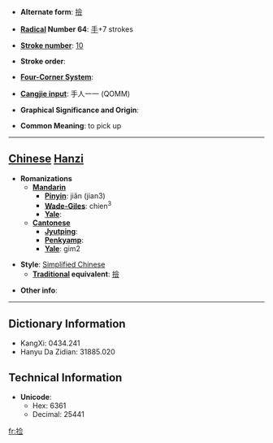 * '''Alternate form''': [[撿]]

* '''[[Wiktionary:Chinese radical index| Radical]] Number 64''': [[Wiktionary:Chinese radical index 手|手]]+7 strokes

* '''[[Wiktionary:Chinese total strokes index|Stroke number]]''': [[Wiktionary:Chinese total strokes index 10|10]]

* '''Stroke order''': 

* '''[[Wiktionary:Chinese four corner index|Four-Corner System]]''': 

* '''[[Wiktionary:Chinese Cangjie index|Cangjie input]]''': 手人一一 (QOMM)

* '''Graphical Significance and Origin''': 

* '''Common Meaning''': to pick up

----

== [[Chinese]] [[Hanzi]] ==

* '''Romanizations'''
** '''[[Mandarin]]'''
*** '''[[Pinyin]]''': jiǎn (jian3)
*** '''[[Wade-Giles]]''': chien<sup>3</sup>
*** '''[[Yale]]''': 
** '''[[Cantonese]]'''
*** '''[[Jyutping]]''':
*** '''[[Penkyamp]]''': 
*** '''[[Yale]]''': gim2

* '''Style''': [[Simplified Chinese]] 
** '''[[Traditional Chinese|Traditional]] equivalent''': [[撿]]

* '''Other info''': 

----

== Dictionary Information ==

* KangXi: 0434.241
* Hanyu Da Zidian: 31885.020

== Technical Information ==

* '''Unicode''':
** Hex: 6361
** Decimal: 25441

[[fr:捡]]